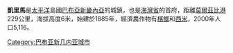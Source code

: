 {{noteTA
|G1 = TO
}}

'''凱里馬'''是[[太平洋|太平洋]]島國[[巴布亞新畿內亞|巴布亞新畿內亞]]的城鎮，也是[[海灣省|海灣省]]的首府，距離[[莫爾茲比港|莫爾茲比港]]229公里，海拔高度6米，始建於1885年，經濟農作物有[[檳榔|檳榔]]和[[西米|西米]]，2000年人口5,116。

{{PapuaNewGuinea-stub}}

[[Category:巴布亚新几内亚城市|Category:巴布亚新几内亚城市]]